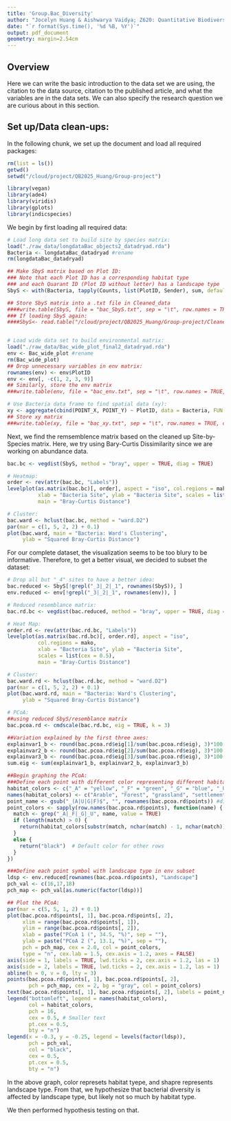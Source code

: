 ```yaml
---
title: 'Group.Bac_Diversity'
author: "Jocelyn Huang & Aishwarya Vaidya; Z620: Quantitative Biodiversity, Indiana University"
date: "`r format(Sys.time(), '%d %B, %Y')`"
output: pdf_document
geometry: margin=2.54cm
---
```


## Overview

Here we can write the basic introduction to the data set we are using, the 
citation to the data source, citation to the published article, and what the 
variables are in the data sets. We can also specify the research question we are
curious about in this section. 


## Set up/Data clean-ups: 

In the following chunk, we set up the document and load all required packages: 

```r
rm(list = ls())
getwd()
setwd("/cloud/project/QB2025_Huang/Group-project")

library(vegan)
library(ade4)
library(viridis)
library(gplots)
library(indicspecies)

```

We begin by first loading all required data: 

```r
# Load long data set to build site by species matrix: 
load("./raw_data/longdataBac_objects2_datadryad.rda")
Bacteria <- longdataBac_datadryad #rename
rm(longdataBac_datadryad)

## Make SbyS matrix based on Plot ID: 
### Note that each Plot ID has a corresponding habitat type
### and each Quarant ID (Plot ID without letter) has a landscape type
SbyS <- with(Bacteria, tapply(Counts, list(PlotID, Sender), sum, default = 0))

## Store SbyS matrix into a .txt file in Cleaned_data 
####write.table(SbyS, file = "bac_SbyS.txt", sep = "\t", row.names = TRUE, col.names = NA, quote = FALSE)
### If loading SbyS again: 
####SbyS<- read.table("/cloud/project/QB2025_Huang/Group-project/Cleaned_data/bac_SbyS.txt", header = TRUE, sep = "\t", stringsAsFactors = FALSE, row.names = 1)


# Load wide data set to build environmental matrix: 
load("./raw_data/Bac_wide_plot_final2_datadryad.rda")
env <- Bac_wide_plot #rename
rm(Bac_wide_plot)
## Drop unnecessary variables in env matrix: 
rownames(env) <- env$PlotID
env <- env[, -c(1, 2, 3, 9)]
## Similarly, store the env matrix 
###write.table(env, file = "bac_env.txt", sep = "\t", row.names = TRUE, col.names = NA, quote = FALSE)

# Use Bacteria data frame to find spatial data (xy): 
xy <- aggregate(cbind(POINT_X, POINT_Y) ~ PlotID, data = Bacteria, FUN = mean)
## Store xy matrix
###write.table(xy, file = "bac_xy.txt", sep = "\t", row.names = TRUE, col.names = NA, quote = FALSE)

```

Next, we find the remsemblence matrix based on the cleaned up Site-by-Species matrix. 
Here, we try using Bary-Curtis Dissimilarity since we are working on abundance data. 

```r
bac.bc <- vegdist(SbyS, method = "bray", upper = TRUE, diag = TRUE)

# Heatmap: 
order <- rev(attr(bac.bc, "Labels"))
levelplot(as.matrix(bac.bc)[, order], aspect = "iso", col.regions = mako, 
          xlab = "Bacteria Site", ylab = "Bacteria Site", scales = list(cex = 0.5),
          main = "Bray-Curtis Distance")

# Cluster: 
bac.ward <- hclust(bac.bc, method = "ward.D2")
par(mar = c(1, 5, 2, 2) + 0.1)
plot(bac.ward, main = "Bacteria: Ward's Clustering", 
     ylab = "Squared Bray-Curtis Distance")

```

For our complete dataset, the visualization seems to be too blury to be informative.
Therefore, to get a better visual, we decided to subset the dataset: 

```r
# Drop all but "_4" sites to have a better idea: 
bac.reduced <- SbyS[!grepl("_3|_2|_1", rownames(SbyS)), ]
env.reduced <- env[!grepl("_3|_2|_1", rownames(env)), ]

# Reduced resemblance matrix: 
bac.rd.bc <- vegdist(bac.reduced, method = "bray", upper = TRUE, diag = TRUE)

# Heat Map: 
order.rd <- rev(attr(bac.rd.bc, "Labels"))
levelplot(as.matrix(bac.rd.bc)[, order.rd], aspect = "iso", 
          col.regions = mako, 
          xlab = "Bacteria Site", ylab = "Bacteria Site", 
          scales = list(cex = 0.5),
          main = "Bray-Curtis Distance")

# Cluster: 
bac.ward.rd <- hclust(bac.rd.bc, method = "ward.D2")
par(mar = c(1, 5, 2, 2) + 0.1)
plot(bac.ward.rd, main = "Bacteria: Ward's Clustering", 
     ylab = "Squared Bray-Curtis Distance")

# PCoA: 
##using reduced SbyS/resemblance matrix
bac.pcoa.rd <- cmdscale(bac.rd.bc, eig = TRUE, k = 3) 

##Variation explained by the first three axes: 
explainvar1_b <- round(bac.pcoa.rd$eig[1]/sum(bac.pcoa.rd$eig), 3)*100
explainvar2_b <- round(bac.pcoa.rd$eig[2]/sum(bac.pcoa.rd$eig), 3)*100
explainvar3_b <- round(bac.pcoa.rd$eig[3]/sum(bac.pcoa.rd$eig), 3)*100
sum.eig <- sum(explainvar1_b, explainvar2_b, explainvar3_b)

##Begin graphing the PCoA: 
###Define each point with different color representing different habitat
habitat_colors <- c("_A" = "yellow", "_F" = "green", "_G" = "blue", "_U" = "brown")
names(habitat_colors) <- c("Arable", "Forest", "grassland", "settlement")
point_name <- gsub("_(A|U|G|F)$", "", rownames(bac.pcoa.rd$points)) #display name
point_colors <- sapply(row.names(bac.pcoa.rd$points), function(name) {
  match <- grep("_A|_F|_G|_U", name, value = TRUE)
  if (length(match) > 0) {
    return(habitat_colors[substr(match, nchar(match) - 1, nchar(match))])  
  }
  else {
    return("black")  # Default color for other rows
  }
})

###Define each point symbol with landscape type in env subset 
ldsp <- env.reduced[rownames(bac.pcoa.rd$points), "Landscape"]
pch_val <- c(16,17,18)
pch_map <- pch_val[as.numeric(factor(ldsp))]

## Plot the PCoA: 
par(mar = c(5, 5, 1, 2) + 0.1)
plot(bac.pcoa.rd$points[, 1], bac.pcoa.rd$points[, 2], 
     xlim = range(bac.pcoa.rd$points[, 1]),  
     ylim = range(bac.pcoa.rd$points[, 2]),  
     xlab = paste("PCoA 1 (", 34.5, "%)", sep = ""),
     ylab = paste("PCoA 2 (", 13.1, "%)", sep = ""),
     pch = pch_map, cex = 2.0, col = point_colors,
     type = "n", cex.lab = 1.5, cex.axis = 1.2, axes = FALSE)
axis(side = 1, labels = TRUE, lwd.ticks = 2, cex.axis = 1.2, las = 1)
axis(side = 2, labels = TRUE, lwd.ticks = 2, cex.axis = 1.2, las = 1)
abline(h = 0, v = 0, lty = 3)  
points(bac.pcoa.rd$points[, 1], bac.pcoa.rd$points[, 2], 
       pch = pch_map, cex = 2, bg = "gray", col = point_colors)
text(bac.pcoa.rd$points[, 1], bac.pcoa.rd$points[, 2], labels = point_name)
legend("bottomleft", legend = names(habitat_colors), 
       col = habitat_colors, 
       pch = 16, 
       cex = 0.5, # Smaller text 
       pt.cex = 0.5, 
       bty = "n")
legend(x = -0.3, y = -0.25, legend = levels(factor(ldsp)), 
       pch = pch_val, 
       col = "black",
       cex = 0.5,
       pt.cex = 0.5,
       bty = "n")

```


In the above graph, color represets habitat tyepe, and shapre represents landscape 
type. From that, we hypothesize that bacterial diversity is affected by landscape 
type, but likely not so much by habitat type. 

We then performed hypothesis testing on that. 

```r

```


